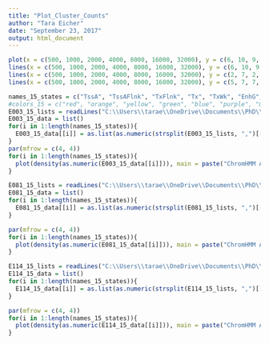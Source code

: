 ```yaml
---
title: "Plot_Cluster_Counts"
author: "Tara Eicher"
date: "September 23, 2017"
output: html_document
---
```


```r
plot(x = c(500, 1000, 2000, 4000, 8000, 16000, 32000), y = c(6, 10, 9, 14, 16, 29, 115), ylim = c(0, 150), main = "Number of Clusters per Window Size", xlab = "Window Size (in bp)", ylab = "Cluster Count", type = "n")
lines(x = c(500, 1000, 2000, 4000, 8000, 16000, 32000), y = c(6, 10, 9, 14, 16, 29, 115), type = "o", col = "magenta")
lines(x = c(500, 1000, 2000, 4000, 8000, 16000, 32000), y = c(2, 7, 2, 8, 8, 28, 43), type = "o", col = "blue")
lines(x = c(500, 1000, 2000, 4000, 8000, 16000, 32000), y = c(5, 7, 7, 9, 7, 23, 104), type = "o", col = "brown")
```
```r
names_15_states = c("TssA", "TssAFlnk", "TxFlnk", "Tx", "TxWk", "EnhG", "Enh", "ZNF/Rpts", "Het", "TssBiv", "BivFlnk", "EnhBiv", "ReprPC", "ReprPCWk", "Quies")
#colors_15 = c("red", "orange", "yellow", "green", "blue", "purple", "magenta", "black", "brown", "gray", "dark blue", "dark green", "dark red", "light blue", "pink")
E003_15_lists = readLines("C:\\Users\\tarae\\OneDrive\\Documents\\PhD\\Research\\DNase-seq\\ChromHMM_density\\E003_region_sizes.csv")
E003_15_data = list()
for(i in 1:length(names_15_states)){
  E003_15_data[[i]] = as.list(as.numeric(strsplit(E003_15_lists, ",")[[i]]))
}
par(mfrow = c(4, 4))
for(i in 1:length(names_15_states)){
  plot(density(as.numeric(E003_15_data[[i]])), main = paste("ChromHMM Annotation Size (H1) - ", names_15_states[i]))
}
```
```r
E081_15_lists = readLines("C:\\Users\\tarae\\OneDrive\\Documents\\PhD\\Research\\DNase-seq\\ChromHMM_density\\E081_region_sizes.csv")
E081_15_data = list()
for(i in 1:length(names_15_states)){
  E081_15_data[[i]] = as.list(as.numeric(strsplit(E081_15_lists, ",")[[i]]))
}

par(mfrow = c(4, 4))
for(i in 1:length(names_15_states)){
  plot(density(as.numeric(E081_15_data[[i]])), main = paste("ChromHMM Annotation Size (Brain) - ", names_15_states[i]))
}
```

```r
E114_15_lists = readLines("C:\\Users\\tarae\\OneDrive\\Documents\\PhD\\Research\\DNase-seq\\ChromHMM_density\\E114_region_sizes.csv")
E114_15_data = list()
for(i in 1:length(names_15_states)){
  E114_15_data[[i]] = as.list(as.numeric(strsplit(E114_15_lists, ",")[[i]]))
}

par(mfrow = c(4, 4))
for(i in 1:length(names_15_states)){
  plot(density(as.numeric(E114_15_data[[i]])), main = paste("ChromHMM Annotation Size (A549) - ", names_15_states[i]))
}
```